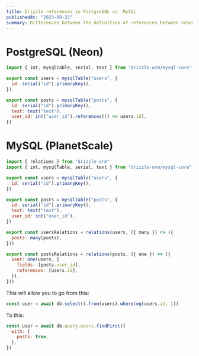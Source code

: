 ```yaml
---
title: Drizzle references in PostgreSQL vs. MySQL
publishedAt: "2023-08-25"
summary: Differences between the definition of references between schemas in PostgreSQL and MySQL.
---
```


# PostgreSQL (Neon)

```jsx
import { int, mysqlTable, serial, text } from "drizzle-orm/mysql-core"

export const users = mysqlTable("users", {
  id: serial("id").primaryKey(),
})

export const posts = mysqlTable("posts", {
  id: serial("id").primaryKey(),
  text: text("text"),
  user_id: int("user_id").references(() => users.id),
})
```

# MySQL (PlanetScale)

```jsx
import { relations } from "drizzle-orm"
import { int, mysqlTable, serial, text } from "drizzle-orm/mysql-core"

export const users = mysqlTable("users", {
  id: serial("id").primaryKey(),
})

export const posts = mysqlTable("posts", {
  id: serial("id").primaryKey(),
  text: text("text"),
  user_id: int("user_id"),
})

export const usersRelations = relations(users, ({ many }) => ({
  posts: many(posts),
}))

export const postsRelations = relations(posts, ({ one }) => ({
  user: one(users, {
    fields: [posts.user_id],
    references: [users.id],
  }),
}))
```

This will allow you to go from this:

```jsx
const user = await db.select().from(users).where(eq(users.id, 1))
```

To this:

```jsx
const user = await db.query.users.findFirst({
  with: {
    posts: true,
  },
})
```
